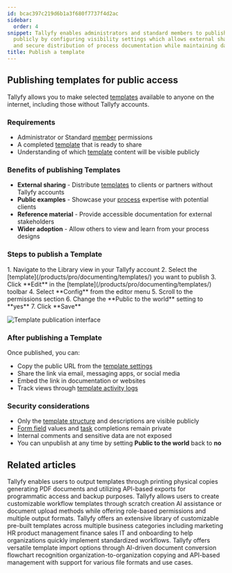 ```yaml
---
id: bcac397c219d6b1a3f680f7737f4d2ac
sidebar:
  order: 4
snippet: Tallyfy enables administrators and standard members to publish templates
  publicly by configuring visibility settings which allows external sharing tracking
  and secure distribution of process documentation while maintaining data privacy.
title: Publish a template
---
```



## Publishing templates for public access

Tallyfy allows you to make selected [templates](/products/pro/documenting/templates/) available to anyone on the internet, including those without Tallyfy accounts.

### Requirements
- Administrator or Standard [member](/products/pro/documenting/members/) permissions
- A completed [template](/products/pro/documenting/templates/) that is ready to share
- Understanding of which [template](/products/pro/documenting/templates/) content will be visible publicly

### Benefits of publishing Templates
- **External sharing** - Distribute [templates](/products/pro/documenting/templates/) to clients or partners without Tallyfy accounts
- **Public examples** - Showcase your [process](/products/pro/tracking-and-tasks/processes/) expertise with potential clients
- **Reference material** - Provide accessible documentation for external stakeholders
- **Wider adoption** - Allow others to view and learn from your process designs

### Steps to publish a Template

<Steps>
1. Navigate to the Library view in your Tallyfy account
2. Select the [template](/products/pro/documenting/templates/) you want to publish
3. Click **Edit** in the [template](/products/pro/documenting/templates/) toolbar
4. Select **Config** from the editor menu
5. Scroll to the permissions section
6. Change the **Public to the world** setting to **yes**
7. Click **Save**
</Steps>

![Template publication interface](https://screenshots.tallyfy.com/tallyfy%2Fpro%2Fdesktop-light-public-template.png)

### After publishing a Template

Once published, you can:
- Copy the public URL from the [template settings](/products/pro/documenting/templates/)
- Share the link via email, messaging apps, or social media
- Embed the link in documentation or websites
- Track views through [template activity logs](/products/pro/documenting/templates/how-can-i-track-activities-on-my-tallyfy-templates/)

### Security considerations
- Only the [template structure](/products/pro/documenting/templates/) and descriptions are visible publicly
- [Form field](/products/pro/tracking-and-tasks/tasks/what-are-form-fields-in-tallyfy/) values and [task](/products/pro/tracking-and-tasks/tasks/) completions remain private
- Internal comments and sensitive data are not exposed
- You can unpublish at any time by setting **Public to the world** back to **no**


## Related articles
<CardGrid>
<LinkTitleCard header="<b>Templates > Print, download, and export Tallyfy templates</b>" href="/products/pro/documenting/templates/print-download-export-templates/" > Tallyfy enables users to output templates through printing physical copies generating PDF documents and utilizing API-based exports for programmatic access and backup purposes. </LinkTitleCard>
<LinkTitleCard header="<b>Templates > Create a template</b>" href="/products/pro/documenting/templates/create-template/" > Tallyfy allows users to create customizable workflow templates through scratch creation AI assistance or document upload methods while offering role-based permissions and multiple output formats. </LinkTitleCard>
<LinkTitleCard header="<b>Templates > Sample templates</b>" href="/products/pro/documenting/templates/how-can-i-access-tallyfys-sample-templates/" > Tallyfy offers an extensive library of customizable pre-built templates across multiple business categories including marketing HR product management finance sales IT and onboarding to help organizations quickly implement standardized workflows. </LinkTitleCard>
<LinkTitleCard header="<b>Templates > Import a template</b>" href="/products/pro/documenting/templates/import-feature/" > Tallyfy offers versatile template import options through AI-driven document conversion flowchart recognition organization-to-organization copying and API-based management with support for various file formats and use cases. </LinkTitleCard>
</CardGrid>